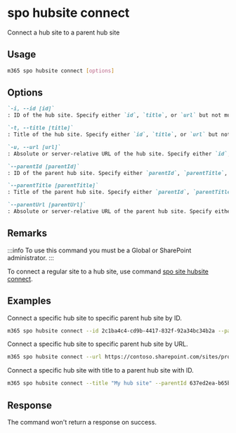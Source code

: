 
# spo hubsite connect

Connect a hub site to a parent hub site

## Usage

```sh
m365 spo hubsite connect [options]
```

## Options

```md defintion-list
`-i, --id [id]`
: ID of the hub site. Specify either `id`, `title`, or `url` but not multiple.

`-t, --title [title]`
: Title of the hub site. Specify either `id`, `title`, or `url` but not multiple.

`-u, --url [url]`
: Absolute or server-relative URL of the hub site. Specify either `id`, `title`, or `url` but not multiple.

`--parentId [parentId]`
: ID of the parent hub site. Specify either `parentId`, `parentTitle`, or `parentUrl` but not multiple.

`--parentTitle [parentTitle]`
: Title of the parent hub site. Specify either `parentId`, `parentTitle`, or `parentUrl` but not multiple.

`--parentUrl [parentUrl]`
: Absolute or server-relative URL of the parent hub site. Specify either `parentId`, `parentTitle`, or `parentUrl` but not multiple.
```

<Global />

## Remarks

:::info
To use this command you must be a Global or SharePoint administrator.
:::

To connect a regular site to a hub site, use command [spo site hubsite connect](../site/site-hubsite-connect.mdx).

## Examples

Connect a specific hub site to specific parent hub site by ID.

```sh
m365 spo hubsite connect --id 2c1ba4c4-cd9b-4417-832f-92a34bc34b2a --parentId 637ed2ea-b65b-4a4b-a3d7-ad86953224a4
```

Connect a specific hub site to specific parent hub site by URL.

```sh
m365 spo hubsite connect --url https://contoso.sharepoint.com/sites/project-x --parentUrl https://contoso.sharepoint.com/sites/projects
```

Connect a specific hub site with title to a parent hub site with ID.

```sh
m365 spo hubsite connect --title "My hub site" --parentId 637ed2ea-b65b-4a4b-a3d7-ad86953224a4
```

## Response

The command won't return a response on success.
